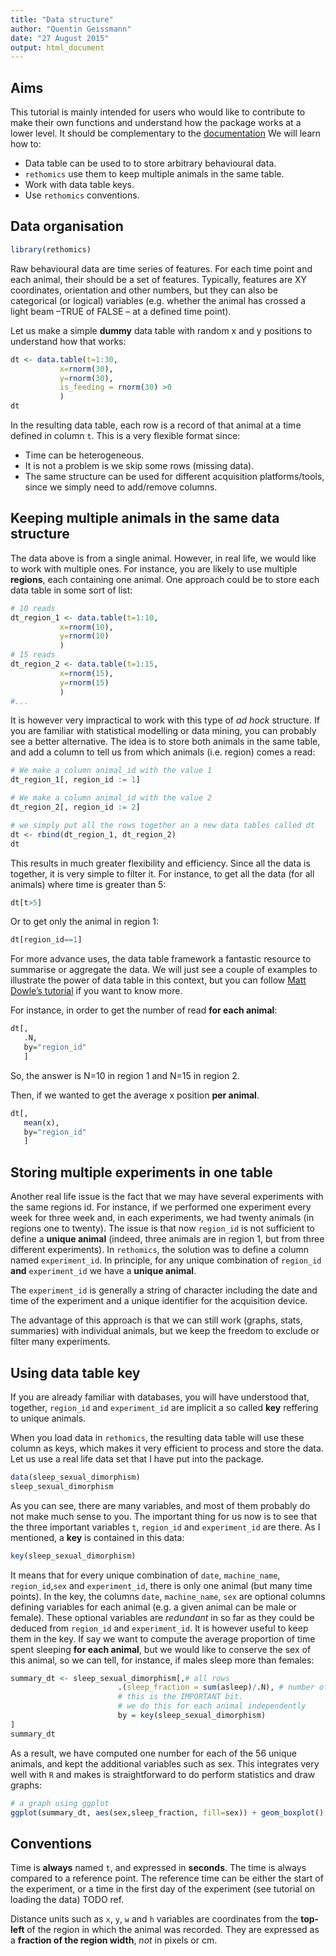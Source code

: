 ```yaml
---
title: "Data structure"
author: "Quentin Geissmann"
date: "27 August 2015"
output: html_document
---
```


Aims
-----

This tutorial is mainly intended for users who would like to contribute to make their own functions and understand how the package works at a lower level. It should be complementary to the [documentation](../rethomics.pdf) We will learn how to:

* Data table can be used to to store arbitrary behavioural data.
* `rethomics` use them to keep multiple animals in the same table.
* Work with data table keys.
* Use `rethomics` conventions.


Data organisation
-----------------------

```r
library(rethomics)
```

Raw behavioural data are time series of features.
For each time point and each animal, their should be a set of features.
Typically, features are XY coordinates, orientation and other numbers, but they can also be categorical (or logical) variables (e.g. whether the animal has crossed a light beam --TRUE of FALSE -- at a defined time point).

Let us make a simple **dummy** data table with random x and y positions to understand how that works:


```r
dt <- data.table(t=1:30,
           x=rnorm(30),
           y=rnorm(30),
           is_feeding = rnorm(30) >0
           )
dt
```

In the resulting data table, each row is a record of that animal at a time defined in column `t`.
This is a very flexible format since:

* Time can be heterogeneous.
* It is not a problem is we skip some rows (missing data).
* The same structure can be used for different acquisition platforms/tools, since we simply need to add/remove columns.


Keeping multiple animals in the same data structure
-----------------------------------------------------------------------

The data above is from a single animal.
However, in real life, we would like to work with multiple ones.
For instance, you are likely to use multiple **regions**, each containing one animal.
One approach could be to store each data table in some sort of list:

```r

# 10 reads
dt_region_1 <- data.table(t=1:10,
           x=rnorm(10),
           y=rnorm(10)
           )
# 15 reads
dt_region_2 <- data.table(t=1:15,
           x=rnorm(15),
           y=rnorm(15)
           )
#...
```

It is however very impractical to work with this type of *ad hock* structure.
If you are familiar with statistical modelling or data mining, you can probably see a better alternative.
The idea is to store both animals in the same table, and add a column to tell us from which animals (i.e. region) comes a read:

```r
# We make a column animal_id with the value 1
dt_region_1[, region_id := 1]

# We make a column animal_id with the value 2
dt_region_2[, region_id := 2]

# we simply put all the rows together an a new data tables called dt
dt <- rbind(dt_region_1, dt_region_2)
dt
```

This results in much greater flexibility and efficiency.
Since all the data is together, it is very simple to filter it.
For instance, to get all the data (for all animals) where time is greater than 5:
```r
dt[t>5]
```

Or to get only the animal in region 1:
```r
dt[region_id==1]
```

For more advance uses, the data table framework a fantastic resource to summarise or aggregate the data.
We will just see a couple of examples to illustrate the power of data table in this context,
but you can follow [Matt Dowle's tutorial](http://user2014.stat.ucla.edu/files/tutorial_Matt.pdf) if you want to know more.

For instance, in order to get the number of read **for each animal**:

```r
dt[,
   .N,
   by="region_id"
   ]
```

So, the answer is N=10 in region 1 and N=15 in region 2.

Then, if we wanted to get the average x position **per animal**.

```r
dt[,
   mean(x),
   by="region_id"
   ]
```


Storing multiple experiments in one table
-------------------------------------------------------

Another real life issue is the fact that we may have several experiments with the same regions id.
For instance, if we performed one experiment every week for three week and, in each experiments, we had twenty animals (in regions one to twenty).
The issue is that now `region_id` is not sufficient to define a **unique animal** (indeed, three animals are in region 1, but from three different experiments).
In `rethomics`, the solution was to define a column named `experiment_id`.
In principle, for any unique combination of `region_id` **and** `experiment_id` we have a **unique animal**.


The `experiment_id` is generally a string of character including the date and time of the experiment and a unique identifier for the acquisition device.

The advantage of this approach is that we can still work (graphs, stats, summaries) with individual animals, but we keep the freedom to exclude or filter many experiments.


Using data table key
----------------------------

If you are already familiar with databases, you will have understood that, together,  `region_id` and `experiment_id` are implicit a so called **key** reffering to unique animals.

When you load data in `rethomics`, the resulting data table will use these column as keys, which makes it very efficient to process and store the data. Let us use a real life data set that I have put into the package.

```r
data(sleep_sexual_dimorphism)
sleep_sexual_dimorphism
```

As you can see, there are many variables, and most of them probably do not make much sense to you.
The important thing for us now is to see that the three important variables `t`, `region_id` and `experiment_id` are there. As I mentioned, a **key** is contained in this data:

```r
key(sleep_sexual_dimorphism)
```

It means that for every unique combination of `date`, `machine_name`, `region_id`,`sex` and `experiment_id`, there is only one animal (but many time points). In the key, the columns `date`, `machine_name`, `sex` are optional columns defining variables for each animal (e.g. a given animal can be male or female).
These optional variables are *redundant* in so far as they could be deduced from `region_id` and `experiment_id`.
It is however useful to keep them in the key.
If say we want to compute the average proportion of time spent sleeping **for each animal**, but we would like to conserve the sex of this animal, so we can tell, for instance, if males sleep more than females:



```r
summary_dt <- sleep_sexual_dimorphism[,# all rows
                        .(sleep_fraction = sum(asleep)/.N), # number of alseep is TRUE over total (.N)
                        # this is the IMPORTANT bit.
                        # we do this for each animal independently
                        by = key(sleep_sexual_dimorphism)
]
summary_dt
```

As a result, we have computed one number for each of the 56 unique animals, and kept the additional variables such as sex. This integrates very well with `R` and makes is straightforward to do perform statistics and draw graphs:

```r
# a graph using ggplot
ggplot(summary_dt, aes(sex,sleep_fraction, fill=sex)) + geom_boxplot()
```


Conventions
---------------

Time is **always** named `t`, and expressed in **seconds**. The time is always compared to a reference point. The reference time can be either the start of the experiment, or a time in the first day of the experiment (see tutorial on loading the data) TODO ref.

Distance units such as `x`, `y`, `w` and `h` variables are coordinates from the **top-left** of the region in which the animal was recorded. They are expressed as a **fraction of the region width**, *not* in pixels or cm.




